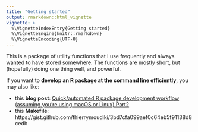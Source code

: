 ```yaml
---
title: "Getting started"
output: rmarkdown::html_vignette
vignette: >
  %\VignetteIndexEntry{Getting started}
  %\VignetteEngine{knitr::rmarkdown}
  %\VignetteEncoding{UTF-8}
---
```


This is a package of utility functions that I use frequently and always wanted to have stored somewhere. The functions are mostly short, but (hopefully) doing one thing well, and powerful.

If you want to **develop an R package at the command line efficiently**, you may also like:

- this **blog post**: [Quick/automated R package development workflow (assuming you're using macOS or Linux) Part2](https://thierrymoudiki.github.io/blog/2024/08/30/r/makefile-r-pkg2)
- this **Makefile**: https://gist.github.com/thierrymoudiki/3bd7cfa099aef0c64eb5f91138d8cedb

<script src="https://gist.github.com/thierrymoudiki/3bd7cfa099aef0c64eb5f91138d8cedb.js"></script>